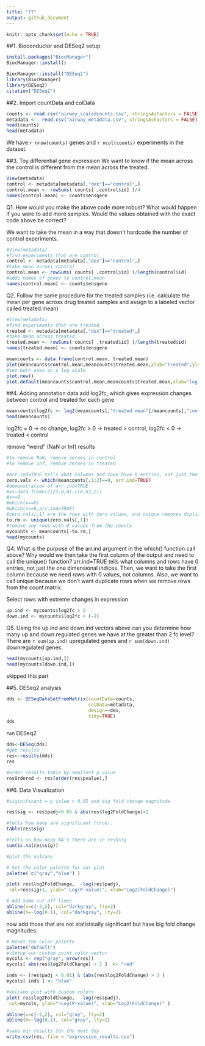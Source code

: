 ```yaml
---
title: "7T"
output: github_document
---
```


```r
knitr::opts_chunk$set(echo = TRUE)
```

##1. Bioconductor and DESeq2 setup
```r
install.packages("BiocManager")
BiocManager::install()

BiocManager::install("DESeq2")
library(BiocManager)
library(DESeq2)
citation("DESeq2") 
```


##2. Import countData and colData
```r
counts <- read.csv("airway_scaledcounts.csv", stringsAsFactors = FALSE)
metadata <-  read.csv("airway_metadata.csv", stringsAsFactors = FALSE)
head(counts)
head(metadata)
```
We have `r nrow(counts)` genes and `r ncol(counts)` experiments in the dataset.

##3. Toy differential gene expression
We want to know if the mean across the control is different from the mean across the treated.
```r
View(metadata)
control <- metadata[metadata[,"dex"]=="control",]
control.mean <- rowSums( counts[ ,control$id] )/4 
names(control.mean) <- counts$ensgene
```

Q1. How would you make the above code more robust? What would happen if you were to add more samples. Would the values obtained with the exact code above be correct?

We want to take the mean in a way that doesn't hardcode the number of control experiments.
```r
#View(metadata)
#find experiments that are control
control <- metadata[metadata[,"dex"]=="control",]
#take mean across control
control.mean <- rowSums( counts[ ,control$id] )/length(control$id)
#adds names of genes to control.mean
names(control.mean) <- counts$ensgene
```

Q2. Follow the same procedure for the treated samples (i.e. calculate the mean per gene across drug treated samples and assign to a labeled vector called treated.mean)
```r
#View(metadata)
#find experiments that are treated
treated <- metadata[metadata[,"dex"]=="treated",]
#take mean across treated
treated.mean <- rowSums( counts[ ,treated$id] )/length(treated$id) 
names(treated.mean) <- counts$ensgene
```

```r
meancounts <- data.frame(control.mean, treated.mean)
plot(meancounts$control.mean,meancounts$treated.mean,xlab="Treated",ylab="Control")
#set both axes on a log scale
plot.new()
plot.default(meancounts$control.mean,meancounts$treated.mean,xlab="log Treated",ylab="log Control",log="yx")
```

##4. Adding annotation data
add log2fc, which gives expression changes between control and treated for each gene
```r
meancounts$log2fc <- log2(meancounts[,"treated.mean"]/meancounts[,"control.mean"])
head(meancounts)
```
log2fc = 0 -> no change, log2fc > 0 -> treated > control, log2fc < 0 -> treated < control

remove "weird" (NaN or Inf) results
```r
#to remove NaN, remove zeroes in control
#to remove Inf, remove zeroes in treated

#arr.ind=TRUE tells what columns and rows have 0 entries, not just the one dimensional indices.
zero.vals <- which(meancounts[,1:2]==0, arr.ind=TRUE)
#demonstration of arr.ind=TRUE
#x<-data.frame(c(23,0,0),c(0,67,2))
#x==0
#which(x==0)
#which(x==0,arr.ind=TRUE)
#zero.vals[,1] are the rows with zero values, and unique removes duplicates
to.rm <- unique(zero.vals[,1])
#remove any rows with 0 values from the counts
mycounts <- meancounts[-to.rm,]
head(mycounts)


```
Q4. What is the purpose of the arr.ind argument in the which() function call above? Why would we then take the first column of the output and need to call the unique() function?
arr.ind=TRUE tells what columns and rows have 0 entries, not just the one dimensional indices. Then, we want to take the first column because we need rows with 0 values, not columns. Also, we want to call unique because we don't want duplicate rows when we remove rows from the count matrix.

Select rows with extreme changes in expression
```r
up.ind <- mycounts$log2fc > 2
down.ind <- mycounts$log2fc < (-2)
```
Q5. Using the up.ind and down.ind vectors above can you determine how many up and down regulated genes we have at the greater than 2 fc level?
There are `r sum(up.ind)` upregulated genes and `r sum(down.ind)` downregulated genes.

```r
head(mycounts[up.ind,])
head(mycounts[down.ind,])
```
skipped this part

##5. DESeq2 analysis
```r
dds <- DESeqDataSetFromMatrix(countData=counts, 
                              colData=metadata, 
                              design=~dex, 
                              tidy=TRUE)
dds
```
run DESeq2
```r
dds<-DESeq(dds)
#get results
res<-results(dds)
res
```
```r
#order results table by smallest p value
resOrdered <- res[order(res$pvalue),]
```


##6. Data Visualization
```r
#siginificant = p value < 0.05 and big fold change magnitude

res$sig <- res$padj<0.05 & abs(res$log2FoldChange)>2

#tells how many are significant (true).
table(res$sig)

#tells us how many NA's there are in res$sig
sum(is.na(res$sig))

#plot the volcano

# Set the color palette for our plot
palette( c("gray","blue") )

plot( res$log2FoldChange,  -log(res$padj), 
 col=res$sig+1, ylab="-Log(P-value)", xlab="Log2(FoldChange)")

# Add some cut-off lines
abline(v=c(-2,2), col="darkgray", lty=2)
abline(h=-log(0.1), col="darkgray", lty=2)
```
now add those that are not statistically significant but have big fold change magnitudes.
```r
# Reset the color palette
palette("default")
# Setup our custom point color vector 
mycols <- rep("gray", nrow(res))
mycols[ abs(res$log2FoldChange) > 2 ]  <- "red" 

inds <- (res$padj < 0.01) & (abs(res$log2FoldChange) > 2 )
mycols[ inds ] <- "blue"

#Volcano plot with custom colors 
plot( res$log2FoldChange,  -log(res$padj), 
 col=mycols, ylab="-Log(P-value)", xlab="Log2(FoldChange)" )

abline(v=c(-2,2), col="gray", lty=2)
abline(h=-log(0.1), col="gray", lty=2)

```

```r
#save our results for the next day
write.csv(res, file = "expression_results.csv")
```



